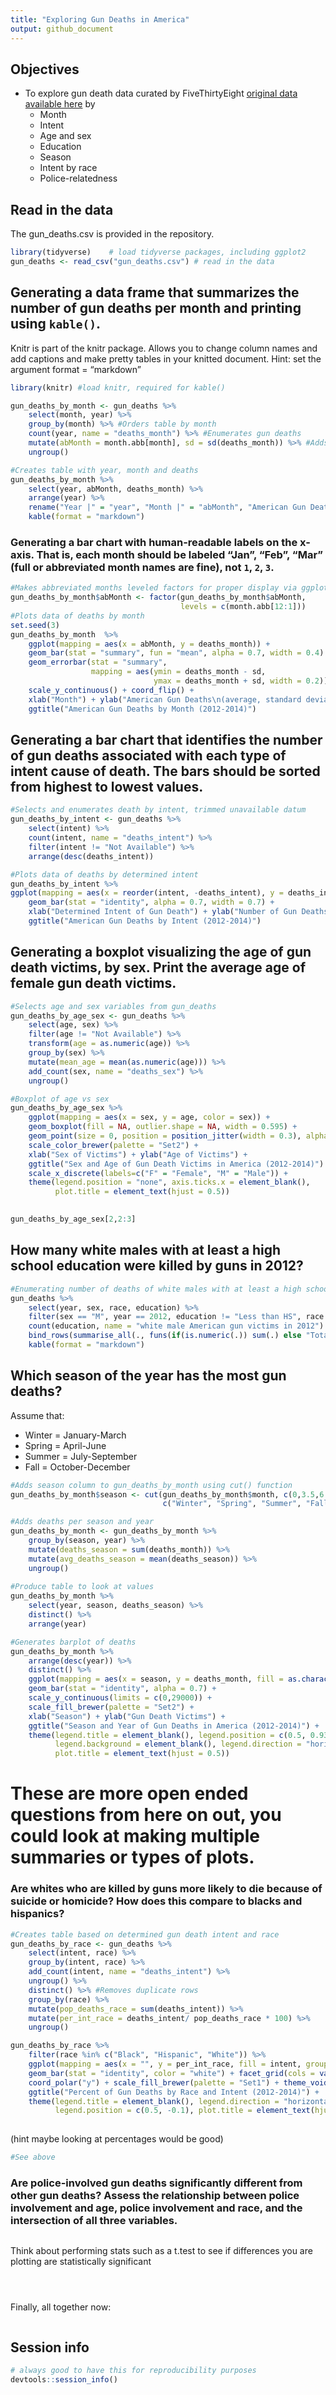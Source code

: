 ---
title: "Exploring Gun Deaths in America"
output: github_document
---

## Objectives
* To explore gun death data curated by FiveThirtyEight [original data available here](https://github.com/fivethirtyeight/guns-data) by
    * Month
    * Intent
    * Age and sex
    * Education
    * Season
    * Intent by race
    * Police-relatedness 

## Read in the data

The gun_deaths.csv is provided in the repository. 
```{r load-data, message=FALSE, warning=FALSE}
library(tidyverse)    # load tidyverse packages, including ggplot2
gun_deaths <- read_csv("gun_deaths.csv") # read in the data

```

## Generating a data frame that summarizes the number of gun deaths per month and printing using `kable()`. 

Knitr is part of the knitr package. Allows you to change column names and add captions and make pretty tables in your knitted document. Hint: set the argument format = "markdown"


```{r month, warning=FALSE}
library(knitr) #load knitr, required for kable()

gun_deaths_by_month <- gun_deaths %>%
    select(month, year) %>%
    group_by(month) %>% #Orders table by month
    count(year, name = "deaths_month") %>% #Enumerates gun deaths
    mutate(abMonth = month.abb[month], sd = sd(deaths_month)) %>% #Adds column of abbreviated month name and standard error
    ungroup()

#Creates table with year, month and deaths
gun_deaths_by_month %>%
    select(year, abMonth, deaths_month) %>%
    arrange(year) %>%
    rename("Year |" = "year", "Month |" = "abMonth", "American Gun Deaths" = "deaths_month") %>%
    kable(format = "markdown")
```


### Generating a bar chart with human-readable labels on the x-axis. That is, each month should be labeled "Jan", "Feb", "Mar" (full or abbreviated month names are fine), not `1`, `2`, `3`.

```{r month_chart}
#Makes abbreviated months leveled factors for proper display via ggplot
gun_deaths_by_month$abMonth <- factor(gun_deaths_by_month$abMonth, 
                                      levels = c(month.abb[12:1]))
#Plots data of deaths by month
set.seed(3)
gun_deaths_by_month  %>% 
    ggplot(mapping = aes(x = abMonth, y = deaths_month)) +
    geom_bar(stat = "summary", fun = "mean", alpha = 0.7, width = 0.4) +
    geom_errorbar(stat = "summary", 
                  mapping = aes(ymin = deaths_month - sd, 
                                ymax = deaths_month + sd, width = 0.2)) +
    scale_y_continuous() + coord_flip() +
    xlab("Month") + ylab("American Gun Deaths\n(average, standard deviation)") +
    ggtitle("American Gun Deaths by Month (2012-2014)")
```

## Generating a bar chart that identifies the number of gun deaths associated with each type of intent cause of death. The bars should be sorted from highest to lowest values.

```{r intent}
#Selects and enumerates death by intent, trimmed unavailable datum
gun_deaths_by_intent <- gun_deaths %>%
    select(intent) %>%
    count(intent, name = "deaths_intent") %>%
    filter(intent != "Not Available") %>%
    arrange(desc(deaths_intent))

#Plots data of deaths by determined intent
gun_deaths_by_intent %>%
ggplot(mapping = aes(x = reorder(intent, -deaths_intent), y = deaths_intent)) +
    geom_bar(stat = "identity", alpha = 0.7, width = 0.7) +
    xlab("Determined Intent of Gun Death") + ylab("Number of Gun Deaths") +
    ggtitle("American Gun Deaths by Intent (2012-2014)")
```

## Generating a boxplot visualizing the age of gun death victims, by sex. Print the average age of female gun death victims.

```{r age_&_sex}
#Selects age and sex variables from gun_deaths
gun_deaths_by_age_sex <- gun_deaths %>%
    select(age, sex) %>%
    filter(age != "Not Available") %>% 
    transform(age = as.numeric(age)) %>% 
    group_by(sex) %>%
    mutate(mean_age = mean(as.numeric(age))) %>%
    add_count(sex, name = "deaths_sex") %>%
    ungroup()

#Boxplot of age vs sex
gun_deaths_by_age_sex %>% 
    ggplot(mapping = aes(x = sex, y = age, color = sex)) +
    geom_boxplot(fill = NA, outlier.shape = NA, width = 0.595) + 
    geom_point(size = 0, position = position_jitter(width = 0.3), alpha = 0.1) +
    scale_color_brewer(palette = "Set2") +
    xlab("Sex of Victims") + ylab("Age of Victims") +
    ggtitle("Sex and Age of Gun Death Victims in America (2012-2014)") +
    scale_x_discrete(labels=c("F" = "Female", "M" = "Male")) +
    theme(legend.position = "none", axis.ticks.x = element_blank(),
          plot.title = element_text(hjust = 0.5))
    

gun_deaths_by_age_sex[2,2:3]
```


## How many white males with at least a high school education were killed by guns in 2012?

```{r education}
#Enumerating number of deaths of white males with at least a high school education in 2012
gun_deaths %>%
    select(year, sex, race, education) %>% 
    filter(sex == "M", year == 2012, education != "Less than HS", race == "White") %>% 
    count(education, name = "white male American gun victims in 2012") %>%
    bind_rows(summarise_all(., funs(if(is.numeric(.)) sum(.) else "Total"))) %>% #Adds row for Total number of deaths
    kable(format = "markdown")

```


## Which season of the year has the most gun deaths?

Assume that:

* Winter = January-March
* Spring = April-June
* Summer = July-September
* Fall = October-December

```{r season}
#Adds season column to gun_deaths_by_month using cut() function
gun_deaths_by_month$season <- cut(gun_deaths_by_month$month, c(0,3.5,6.5,9.5,13), 
                                  c("Winter", "Spring", "Summer", "Fall"))

#Adds deaths per season and year
gun_deaths_by_month <- gun_deaths_by_month %>% 
    group_by(season, year) %>%
    mutate(deaths_season = sum(deaths_month)) %>%
    mutate(avg_deaths_season = mean(deaths_season)) %>% 
    ungroup()
 
#Produce table to look at values   
gun_deaths_by_month %>%
    select(year, season, deaths_season) %>%
    distinct() %>%
    arrange(year)

#Generates barplot of deaths
gun_deaths_by_month %>%
    arrange(desc(year)) %>%
    distinct() %>% 
    ggplot(mapping = aes(x = season, y = deaths_month, fill = as.character(year))) +
    geom_bar(stat = "identity", alpha = 0.7) + 
    scale_y_continuous(limits = c(0,29000)) +
    scale_fill_brewer(palette = "Set2") +
    xlab("Season") + ylab("Gun Death Victims") +
    ggtitle("Season and Year of Gun Deaths in America (2012-2014)") +
    theme(legend.title = element_blank(), legend.position = c(0.5, 0.93),
          legend.background = element_blank(), legend.direction = "horizontal", 
          plot.title = element_text(hjust = 0.5))
```


# These are more open ended questions from here on out, you could look at making multiple summaries or types of plots. 

### Are whites who are killed by guns more likely to die because of suicide or homicide? How does this compare to blacks and hispanics?

```{r race whites suicide prevalence}
#Creates table based on determined gun death intent and race
gun_deaths_by_race <- gun_deaths %>%
    select(intent, race) %>%
    group_by(intent, race) %>%
    add_count(intent, name = "deaths_intent") %>%
    ungroup() %>%
    distinct() %>% #Removes duplicate rows
    group_by(race) %>% 
    mutate(pop_deaths_race = sum(deaths_intent)) %>%
    mutate(per_int_race = deaths_intent/ pop_deaths_race * 100) %>% 
    ungroup()

gun_deaths_by_race %>%
    filter(race %in% c("Black", "Hispanic", "White")) %>% 
    ggplot(mapping = aes(x = "", y = per_int_race, fill = intent, group = intent)) +
    geom_bar(stat = "identity", color = "white") + facet_grid(cols = vars(race)) + 
    coord_polar("y") + scale_fill_brewer(palette = "Set1") + theme_void() + 
    ggtitle("Percent of Gun Deaths by Race and Intent (2012-2014)") +
    theme(legend.title = element_blank(), legend.direction = "horizontal",
          legend.position = c(0.5, -0.1), plot.title = element_text(hjust = 0.5))
    
```

(hint maybe looking at percentages would be good)
```{r race_2 blacks and hispanics suicide prevalence}
#See above
```


### Are police-involved gun deaths significantly different from other gun deaths? Assess the relationship between police involvement and age, police involvement and race, and the intersection of all three variables.

```{r police involvement and age}

```

Think about performing stats such as a t.test to see if differences you are plotting are statistically significant

```{r stats?}


```


```{r police_2}

```

```{r stats_2?}


```


Finally, all together now:
```{r police_3}

```


## Session info

```{r}
# always good to have this for reproducibility purposes
devtools::session_info()
```

